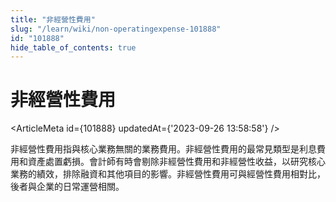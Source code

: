 ```yaml
---
title: "非經營性費用"
slug: "/learn/wiki/non-operatingexpense-101888"
id: "101888"
hide_table_of_contents: true
---
```



# 非經營性費用

<ArticleMeta id={101888} updatedAt={'2023-09-26 13:58:58'} />
<div className='border-solid border-b border-t-0 my-4 border-[var(--ifm-color-gray-300)]' />

非經營性費用指與核心業務無關的業務費用。非經營性費用的最常見類型是利息費用和資產處置虧損。會計師有時會剔除非經營性費用和非經營性收益，以研究核心業務的績效，排除融資和其他項目的影響。非經營性費用可與經營性費用相對比，後者與企業的日常運營相關。
